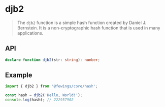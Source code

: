 # djb2

> The `djb2` function is a simple hash function created by Daniel J. Bernstein. It is a non-cryptographic hash function that is used in many applications.

## API

```ts
declare function djb2(str: string): number;
```

## Example

```ts
import { djb2 } from '@fewings/core/hash';

const hash = djb2('Hello, World!');
console.log(hash); // 222957902
```


